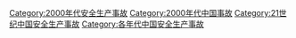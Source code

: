 [[Category:2000年代安全生产事故|Category:2000年代安全生产事故]]
[[Category:2000年代中国事故|Category:2000年代中国事故]]
[[Category:21世纪中国安全生产事故|Category:21世纪中国安全生产事故]]
[[Category:各年代中国安全生产事故|Category:各年代中国安全生产事故]]